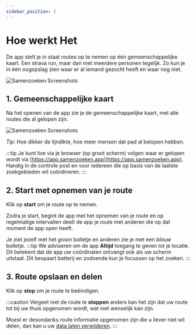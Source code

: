 ```yaml
---
sidebar_position: 2
---
```


# Hoe werkt Het

De app stelt je in staat routes op te nemen op één gemeenschappelijke kaart. Een strava run, maar dan met meerdere personen tegelijk. 
Zo kun je in één oogopslag zien waar er al iemand gezocht heeft en waar nog niet.  

![Samenzoeken Screenshots](/img/samenzoeken-screenshots.jpg)

## 1. Gemeenschappelijke kaart

Na het openen van de app zie je de gemeenschappelijke kaart, met alle routes die al gelopen zijn. 

![Samenzoeken Screenshots](./img/screenshot_test_wandeling.jpg)

 *Tip*: Hoe dikker de lijndikte, hoe meer mensen dat pad al belopen hebben.

:::tip
Je kunt live via je browser (op groot scherm) volgen waar er gelopen wordt via [https://app.samenzoeken.app](https://app.samenzoeken.app). 
Handig in de controle post en voor iedereen die op basis van de laatste zoekgebieden wil coördineren.
:::

## 2. Start met opnemen van je route

Klik op **start** om je route op te nemen. 

Zodra je start, begint de app met het opnemen van je route en op regelmatige intervallen deelt de app je route met anderen die op dat moment de app open heeft. 


Je ziet jezelf met het *groen* bolletje en anderen zie je met een *blauw* bolletje.
:::tip
We adviseren om de app **Altijd** toegang te geven tot je locatie. Dit betekent dat de app uw coördinaten ontvangt ook als uw scherm uitstaat. Dit bespaart batterij en zodoende kun je focussen op het zoeken. 
:::

## 3. Route opslaan en delen

Klik op **stop** om je route te beëindigen.

:::caution
Vergeet niet de route te **stoppen** anders kan het zijn dat uw route tot bij uw thuis opgenomen wordt, wat niet wenselijk kan zijn. 

Moest er desondanks route informatie opgenomen zijn die u liever niet wil delen, dan kan u uw [data laten verwijderen](/docs/data).
:::
